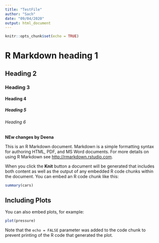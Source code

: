 ---
title: "TestFile"
author: "Sach"
date: "09/04/2020"
output: html_document
---

```{r setup, include=FALSE}
knitr::opts_chunk$set(echo = TRUE)
```

# R Markdown heading 1
## Heading 2
### Heading 3
#### Heading 4
##### Heading 5
###### Heading 6

**NEw changes by Deena**

This is an R Markdown document. Markdown is a simple formatting syntax for authoring HTML, PDF, and MS Word documents. For more details on using R Markdown see <http://rmarkdown.rstudio.com>.

When you click the **Knit** button a document will be generated that includes both content as well as the output of any embedded R code chunks within the document. You can embed an R code chunk like this:

```{r cars}
summary(cars)
```

## Including Plots

You can also embed plots, for example:

```{r pressure, echo=FALSE}
plot(pressure)
```

Note that the `echo = FALSE` parameter was added to the code chunk to prevent printing of the R code that generated the plot.
